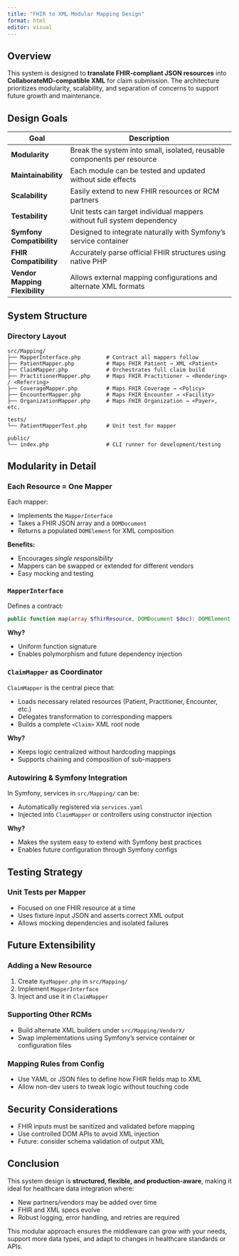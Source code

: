 ```yaml
---
title: "FHIR to XML Modular Mapping Design"
format: html
editor: visual
---
```


## Overview

This system is designed to **translate FHIR-compliant JSON resources** into **CollaborateMD-compatible XML** for claim submission. The architecture prioritizes modularity, scalability, and separation of concerns to support future growth and maintenance.

## Design Goals

| Goal                       | Description                                                                 |
|----------------------------|-----------------------------------------------------------------------------|
| **Modularity**             | Break the system into small, isolated, reusable components per resource     |
| **Maintainability**        | Each module can be tested and updated without side effects                  |
| **Scalability**            | Easily extend to new FHIR resources or RCM partners                         |
| **Testability**            | Unit tests can target individual mappers without full system dependency     |
| **Symfony Compatibility**  | Designed to integrate naturally with Symfony’s service container            |
| **FHIR Compatibility**     | Accurately parse official FHIR structures using native PHP                  |
| **Vendor Mapping Flexibility** | Allows external mapping configurations and alternate XML formats       |

## System Structure

### Directory Layout

```
src/Mapping/
├── MapperInterface.php        # Contract all mappers follow
├── PatientMapper.php          # Maps FHIR Patient → XML <Patient>
├── ClaimMapper.php            # Orchestrates full claim build
├── PractitionerMapper.php     # Maps FHIR Practitioner → <Rendering> / <Referring>
├── CoverageMapper.php         # Maps FHIR Coverage → <Policy>
├── EncounterMapper.php        # Maps FHIR Encounter → <Facility>
├── OrganizationMapper.php     # Maps FHIR Organization → <Payer>, etc.

tests/
└── PatientMapperTest.php      # Unit test for mapper

public/
└── index.php                  # CLI runner for development/testing
```

## Modularity in Detail

### Each Resource = One Mapper

Each mapper:

- Implements the `MapperInterface`
- Takes a FHIR JSON array and a `DOMDocument`
- Returns a populated `DOMElement` for XML composition

**Benefits:**

- Encourages *single responsibility*
- Mappers can be swapped or extended for different vendors
- Easy mocking and testing

### `MapperInterface`

Defines a contract:

```php
public function map(array $fhirResource, DOMDocument $doc): DOMElement;
```

**Why?**

- Uniform function signature
- Enables polymorphism and future dependency injection

### `ClaimMapper` as Coordinator

`ClaimMapper` is the central piece that:

- Loads necessary related resources (Patient, Practitioner, Encounter, etc.)
- Delegates transformation to corresponding mappers
- Builds a complete `<Claim>` XML root node

**Why?**

- Keeps logic centralized without hardcoding mappings
- Supports chaining and composition of sub-mappers

### Autowiring & Symfony Integration

In Symfony, services in `src/Mapping/` can be:

- Automatically registered via `services.yaml`
- Injected into `ClaimMapper` or controllers using constructor injection

**Why?**

- Makes the system easy to extend with Symfony best practices
- Enables future configuration through Symfony configs

## Testing Strategy

### Unit Tests per Mapper

- Focused on one FHIR resource at a time
- Uses fixture input JSON and asserts correct XML output
- Allows mocking dependencies and isolated failures

## Future Extensibility

### Adding a New Resource

1. Create `XyzMapper.php` in `src/Mapping/`
2. Implement `MapperInterface`
3. Inject and use it in `ClaimMapper`

### Supporting Other RCMs

- Build alternate XML builders under `src/Mapping/VendorX/`
- Swap implementations using Symfony’s service container or configuration files

### Mapping Rules from Config

- Use YAML or JSON files to define how FHIR fields map to XML
- Allow non-dev users to tweak logic without touching code

## Security Considerations

- FHIR inputs must be sanitized and validated before mapping
- Use controlled DOM APIs to avoid XML injection
- Future: consider schema validation of output XML

## Conclusion

This system design is **structured, flexible, and production-aware**, making it ideal for healthcare data integration where:

- New partners/vendors may be added over time
- FHIR and XML specs evolve
- Robust logging, error handling, and retries are required

This modular approach ensures the middleware can grow with your needs, support more data types, and adapt to changes in healthcare standards or APIs.
